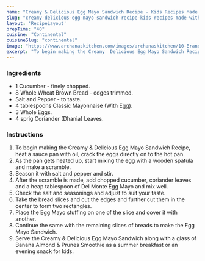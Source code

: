 ---
name: "Creamy & Delicious Egg Mayo Sandwich Recipe - Kids Recipes Made With Del Monte"
slug: "creamy-delicious-egg-mayo-sandwich-recipe-kids-recipes-made-with-del-monte"
layout: 'RecipeLayout'
prepTime: "40"
cuisine: "Continental"
cuisineSlug: "continental"
image: "https://www.archanaskitchen.com/images/archanaskitchen/10-Brands/DelMonte-KidsRecipes/5-Creamy_Delicious_Egg_Mayo_Sandwich_Recipe_Kids_Recipes_Made_With_Del_Monte-1.jpg"
excerpt: "To begin making the Creamy  Delicious Egg Mayo Sandwich Recipe, heat a sauce pan with oil, crack the eggs directly on to the hot pan"
---

### Ingredients

- 1 Cucumber - finely chopped.
- 8 Whole Wheat Brown Bread - edges trimmed.
- Salt and Pepper - to taste.
- 4 tablespoons Classic Mayonnaise (With Egg).
- 3 Whole Eggs.
- 4 sprig Coriander (Dhania) Leaves.

### Instructions

1. To begin making the Creamy & Delicious Egg Mayo Sandwich Recipe, heat a sauce pan with oil, crack the eggs directly on to the hot pan.
1. As the pan gets heated up, start mixing the egg with a wooden spatula and make a scramble.
1. Season it with salt and pepper and stir.
1. After the scramble is made, add chopped cucumber, coriander leaves and a heap tablespoon of Del Monte Egg Mayo and mix well.
1. Check the salt and seasonings and adjust to suit your taste.
1. Take the bread slices and cut the edges and further cut them in the center to form two rectangles.
1. Place the Egg Mayo stuffing on one of the slice and cover it with another.
1. Continue the same with the remaining slices of breads to make the Egg Mayo Sandwich.
1. Serve the Creamy & Delicious Egg Mayo Sandwich along with a glass of Banana Almond & Prunes Smoothie as a summer breakfast or an evening snack for kids.
